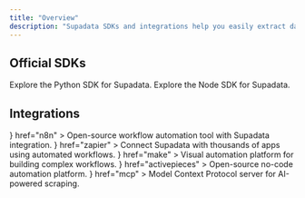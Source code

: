 ```yaml
---
title: "Overview"
description: "Supadata SDKs and integrations help you easily extract data from websites using your preferred tools."
---
```


## Official SDKs

<CardGroup cols={2}>
  <Card title="Python SDK" icon="python" href="python">
    Explore the Python SDK for Supadata.
  </Card>
  <Card title="Node SDK" icon="node" href="node">
    Explore the Node SDK for Supadata.
  </Card>
</CardGroup>

## Integrations

<CardGroup cols={3}>
  <Card 
    title="n8n" 
    icon={<svg viewBox="0 0 24 24" xmlns="http://www.w3.org/2000/svg"><path fill="currentColor" d="M21.4737 5.6842c-1.1772 0-2.1663.8051-2.4468 1.8947h-2.8955c-1.235 0-2.289.893-2.492 2.111l-.1038.623a1.263 1.263 0 0 1-1.246 1.0555H11.289c-.2805-1.0896-1.2696-1.8947-2.4468-1.8947s-2.1663.8051-2.4467 1.8947H4.973c-.2805-1.0896-1.2696-1.8947-2.4468-1.8947C1.1311 9.4737 0 10.6047 0 12s1.131 2.5263 2.5263 2.5263c1.1772 0 2.1663-.8051 2.4468-1.8947h1.4223c.2804 1.0896 1.2696 1.8947 2.4467 1.8947 1.1772 0 2.1663-.8051 2.4468-1.8947h1.0008a1.263 1.263 0 0 1 1.2459 1.0555l.1038.623c.203 1.218 1.257 2.111 2.492 2.111h.3692c.2804 1.0895 1.2696 1.8947 2.4468 1.8947 1.3952 0 2.5263-1.131 2.5263-2.5263s-1.131-2.5263-2.5263-2.5263c-1.1772 0-2.1664.805-2.4468 1.8947h-.3692a1.263 1.263 0 0 1-1.246-1.0555l-.1037-.623A2.52 2.52 0 0 0 13.9607 12a2.52 2.52 0 0 0 .821-1.4794l.1038-.623a1.263 1.263 0 0 1 1.2459-1.0555h2.8955c.2805 1.0896 1.2696 1.8947 2.4468 1.8947 1.3952 0 2.5263-1.131 2.5263-2.5263s-1.131-2.5263-2.5263-2.5263m0 1.2632a1.263 1.263 0 0 1 1.2631 1.2631 1.263 1.263 0 0 1-1.2631 1.2632 1.263 1.263 0 0 1-1.2632-1.2632 1.263 1.263 0 0 1 1.2632-1.2631M2.5263 10.7368A1.263 1.263 0 0 1 3.7895 12a1.263 1.263 0 0 1-1.2632 1.2632A1.263 1.263 0 0 1 1.2632 12a1.263 1.263 0 0 1 1.2631-1.2632m6.3158 0A1.263 1.263 0 0 1 10.1053 12a1.263 1.263 0 0 1-1.2632 1.2632A1.263 1.263 0 0 1 7.579 12a1.263 1.263 0 0 1 1.2632-1.2632m10.1053 3.7895a1.263 1.263 0 0 1 1.2631 1.2632 1.263 1.263 0 0 1-1.2631 1.2631 1.263 1.263 0 0 1-1.2632-1.2631 1.263 1.263 0 0 1 1.2632-1.2632"/></svg>}
    href="n8n"
  >
    Open-source workflow automation tool with Supadata integration.
  </Card>
  <Card 
    title="Zapier" 
    icon={<svg viewBox="0 0 24 24" xmlns="http://www.w3.org/2000/svg"><path fill="currentColor" d="M4.157 0A4.151 4.151 0 0 0 0 4.161v15.678A4.151 4.151 0 0 0 4.157 24h15.682A4.152 4.152 0 0 0 24 19.839V4.161A4.152 4.152 0 0 0 19.839 0H4.157Zm10.61 8.761h.03a.577.577 0 0 1 .23.038.585.585 0 0 1 .201.124.63.63 0 0 1 .162.431.612.612 0 0 1-.162.435.58.58 0 0 1-.201.128.58.58 0 0 1-.23.042.529.529 0 0 1-.235-.042.585.585 0 0 1-.332-.328.559.559 0 0 1-.038-.235.613.613 0 0 1 .17-.431.59.59 0 0 1 .405-.162Zm2.853 1.572c.03.004.061.004.095.004.325-.011.646.064.937.219.238.144.431.355.552.609.128.279.189.582.185.888v.193a2 2 0 0 1 0 .219h-2.498c.003.227.075.45.204.642a.78.78 0 0 0 .646.265.714.714 0 0 0 .484-.136.642.642 0 0 0 .23-.318l.915.257a1.398 1.398 0 0 1-.28.537c-.14.159-.321.284-.521.355a2.234 2.234 0 0 1-.836.136 1.923 1.923 0 0 1-1.001-.245 1.618 1.618 0 0 1-.665-.703 2.221 2.221 0 0 1-.227-1.036 1.95 1.95 0 0 1 .48-1.398 1.9 1.9 0 0 1 1.3-.488Zm-9.607.023c.162.004.325.026.48.079.207.065.4.174.563.314.26.302.393.692.366 1.088v2.276H8.53l-.109-.711h-.065c-.064.163-.155.31-.272.439a1.122 1.122 0 0 1-.374.264 1.023 1.023 0 0 1-.453.083 1.334 1.334 0 0 1-.866-.264.965.965 0 0 1-.329-.801.993.993 0 0 1 .076-.431 1.02 1.02 0 0 1 .242-.363 1.478 1.478 0 0 1 1.043-.303h.952v-.181a.696.696 0 0 0-.136-.454.553.553 0 0 0-.438-.154.695.695 0 0 0-.378.086.48.48 0 0 0-.193.254l-.99-.144a1.26 1.26 0 0 1 .257-.563c.14-.174.321-.302.533-.378.261-.091.54-.136.82-.129.053-.003.106-.007.163-.007Zm4.384.007c.174 0 .347.038.506.114.182.083.34.211.458.374.257.423.377.911.351 1.406a2.53 2.53 0 0 1-.355 1.448 1.148 1.148 0 0 1-1.009.517c-.204 0-.401-.045-.582-.136a1.052 1.052 0 0 1-.48-.457 1.298 1.298 0 0 1-.114-.234h-.045l.004 1.784h-1.059v-4.713h.904l.117.805h.057c.068-.208.177-.401.328-.56a1.129 1.129 0 0 1 .843-.344h.076v-.004Zm7.559.084h.903l.113.805h.053a1.37 1.37 0 0 1 .235-.484.813.813 0 0 1 .313-.242.82.82 0 0 1 .39-.076h.234v1.051h-.401a.662.662 0 0 0-.313.008.623.623 0 0 0-.272.155.663.663 0 0 0-.174.26.683.683 0 0 0-.027.314v1.875h-1.054v-3.666Zm-17.515.003h3.262v.896L3.73 13.104l.034.113h1.973l.042.9H2.4v-.9l1.931-1.754-.045-.117H2.441v-.896Zm11.815 0h1.055v3.659h-1.055V10.45Zm3.443.684.019.016a.69.69 0 0 0-.351.045.756.756 0 0 0-.287.204c-.11.155-.174.336-.189.522h1.545c-.034-.526-.257-.787-.74-.787h.003Zm-5.718.163c-.026 0-.057 0-.083.004a.78.78 0 0 0-.31.053.746.746 0 0 0-.257.189 1.016 1.016 0 0 0-.204.695v.064c-.015.257.057.507.204.711a.634.634 0 0 0 .253.196.638.638 0 0 0 .314.061.644.644 0 0 0 .578-.265c.14-.223.204-.48.189-.74a1.216 1.216 0 0 0-.181-.711.677.677 0 0 0-.503-.257Zm-4.509 1.266a.464.464 0 0 0-.268.102.373.373 0 0 0-.114.276c0 .053.008.106.027.155a.375.375 0 0 0 .087.132.576.576 0 0 0 .397.11v.004a.863.863 0 0 0 .563-.182.573.573 0 0 0 .211-.457v-.14h-.903Z"/></svg>}
    href="zapier"
  >
    Connect Supadata with thousands of apps using automated workflows.
  </Card>
  <Card 
    title="Make" 
    icon={<svg viewBox="0 0 24 24" xmlns="http://www.w3.org/2000/svg"><path fill="currentColor" d="M13.38 3.498c-.27 0-.511.19-.566.465L9.85 18.986a.578.578 0 0 0 .453.678l4.095.826a.58.58 0 0 0 .682-.455l2.963-15.021a.578.578 0 0 0-.453-.678l-4.096-.826a.589.589 0 0 0-.113-.012zm-5.876.098a.576.576 0 0 0-.516.318L.062 17.697a.575.575 0 0 0 .256.774l3.733 1.877a.578.578 0 0 0 .775-.258l6.926-13.781a.577.577 0 0 0-.256-.776L7.762 3.658a.571.571 0 0 0-.258-.062zm11.74.115a.576.576 0 0 0-.576.576v15.426c0 .318.258.578.576.578h4.178a.58.58 0 0 0 .578-.578V4.287a.578.578 0 0 0-.578-.576Z"/></svg>}
    href="make"
  >
    Visual automation platform for building complex workflows.
  </Card>
  <Card
    title="Active Pieces"
    icon={<svg xmlns="http://www.w3.org/2000/svg" viewBox="0 0 512 512"><path fill="currentColor" d="M154.5 165.5c-27.9-41.8-16.7-98.5 25.1-126.4S278.1 22.4 306 63.3l190.6 282.6c27.9 41.8 16.7 98.5-25.1 126.4S373 489 345.1 448.1l-82.7-122.7c-10.2-13-32.5-11.2-45.6 1.9-11.2 11.2-13.9 38.1-17.7 62.3 0 3.7-.9 6.5-.9 10.2-1.9 15.8-7.4 30.7-16.7 44.6-30.7 45.6-92 57.6-137.6 27s-57.6-92-27-137.6c15.8-23.2 40-38.1 66-42.8 75.3-11.2 89.2-95.8 75.3-119z"/></svg>}
    href="activepieces"
  >
    Open-source no-code automation platform.
  </Card>
  <Card 
    title="MCP" 
    icon={<svg viewBox="0 0 24 24" xmlns="http://www.w3.org/2000/svg"><path fill="currentColor" d="M13.85 0a4.16 4.16 0 0 0-2.95 1.217L1.456 10.66a.835.835 0 0 0 0 1.18.835.835 0 0 0 1.18 0l9.442-9.442a2.49 2.49 0 0 1 3.541 0 2.49 2.49 0 0 1 0 3.541L8.59 12.97l-.1.1a.835.835 0 0 0 0 1.18.835.835 0 0 0 1.18 0l.1-.098 7.03-7.034a2.49 2.49 0 0 1 3.542 0l.049.05a2.49 2.49 0 0 1 0 3.54l-8.54 8.54a1.96 1.96 0 0 0 0 2.755l1.753 1.753a.835.835 0 0 0 1.18 0 .835.835 0 0 0 0-1.18l-1.753-1.753a.266.266 0 0 1 0-.394l8.54-8.54a4.185 4.185 0 0 0 0-5.9l-.05-.05a4.16 4.16 0 0 0-2.95-1.218c-.2 0-.401.02-.6.048a4.17 4.17 0 0 0-1.17-3.552A4.16 4.16 0 0 0 13.85 0m0 3.333a.84.84 0 0 0-.59.245L6.275 10.56a4.186 4.186 0 0 0 0 5.902 4.186 4.186 0 0 0 5.902 0L19.16 9.48a.835.835 0 0 0 0-1.18.835.835 0 0 0-1.18 0l-6.985 6.984a2.49 2.49 0 0 1-3.54 0 2.49 2.49 0 0 1 0-3.54l6.983-6.985a.835.835 0 0 0 0-1.18.84.84 0 0 0-.59-.245"/></svg>}
    href="mcp"
  >
    Model Context Protocol server for AI-powered scraping.
  </Card>
</CardGroup>
